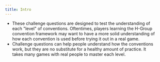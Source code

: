 ```yaml
---
title: Intro
---
```


- These challenge questions are designed to test the understanding of each "level" of conventions. Oftentimes, players learning the H-Group convention framework may want to have a more solid understanding of how each convention is used before trying it out in a real game.
- Challenge questions can help people understand how the conventions work, but they are no substitute for a healthy amount of practice. It takes many games with real people to master each level.
